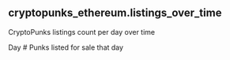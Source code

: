 ## cryptopunks_ethereum.listings_over_time 
CryptoPunks listings count per day over time


<ParamField path="day">
Day
</ParamField>
<ParamField path="listed_count">
# Punks listed for sale that day
</ParamField>
